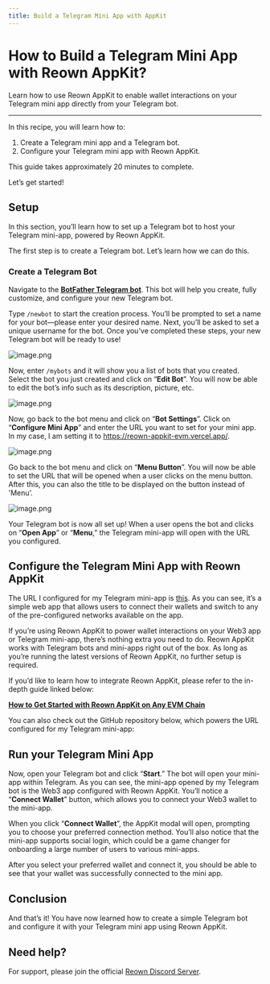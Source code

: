 ```yaml
---
title: Build a Telegram Mini App with AppKit
---
```


# How to Build a Telegram Mini App with Reown AppKit?

Learn how to use Reown AppKit to enable wallet interactions on your Telegram mini app directly from your Telegram bot.

---

In this recipe, you will learn how to:

1. Create a Telegram mini app and a Telegram bot. 
2. Configure your Telegram mini app with Reown AppKit.

This guide takes approximately 20 minutes to complete.

Let’s get started!

## Setup

In this section, you’ll learn how to set up a Telegram bot to host your Telegram mini-app, powered by Reown AppKit.

The first step is to create a Telegram bot. Let’s learn how we can do this.

### Create a Telegram Bot

Navigate to the [**BotFather Telegram bot**](https://t.me/BotFather). This bot will help you create, fully customize, and configure your new Telegram bot.

Type `/newbot` to start the creation process. You’ll be prompted to set a name for your bot—please enter your desired name. Next, you’ll be asked to set a unique username for the bot. Once you've completed these steps, your new Telegram bot will be ready to use!

![image.png](../../../static/img/recipes/tg1.png)

Now, enter `/mybots` and it will show you a list of bots that you created. Select the bot you just created and click on “**Edit Bot**”. You will now be able to edit the bot’s info such as its description, picture, etc. 

![image.png](../../../static/img/recipes/tg2.png)

Now, go back to the bot menu and click on “**Bot Settings**”. Click on “**Configure Mini App**” and enter the URL you want to set for your mini app. In my case, I am setting it to https://reown-appkit-evm.vercel.app/. 

![image.png](../../../static/img/recipes/tg3.png)

Go back to the bot menu and click on “**Menu Button**”. You will now be able to set the URL that will be opened when a user clicks on the menu button. After this, you can also the title to be displayed on the button instead of 'Menu’.

![image.png](../../../static/img/recipes/tg4.png)

Your Telegram bot is now all set up! When a user opens the bot and clicks on “**Open App**” or “**Menu**,” the Telegram mini-app will open with the URL you configured.

## Configure the Telegram Mini App with Reown AppKit

The URL I configured for my Telegram mini-app is [this](https://reown-appkit-evm.vercel.app/). As you can see, it’s a simple web app that allows users to connect their wallets and switch to any of the pre-configured networks available on the app.

If you’re using Reown AppKit to power wallet interactions on your Web3 app or Telegram mini-app, there’s nothing extra you need to do. Reown AppKit works with Telegram bots and mini-apps right out of the box. As long as you’re running the latest versions of Reown AppKit, no further setup is required.

If you’d like to learn how to integrate Reown AppKit, please refer to the in-depth guide linked below:

[**How to Get Started with Reown AppKit on Any EVM Chain**](https://reown.com/blog/how-to-get-started-with-reown-appkit-on-any-evm-chain)

You can also check out the GitHub repository below, which powers the URL configured for my Telegram mini-app:

<GithubBox name="AppKit EVM Example" url="https://github.com/rohit-710/reown-appkit-evm" description="Check out the complete AppKit example on this Github repo."></GithubBox>

## Run your Telegram Mini App

Now, open your Telegram bot and click “**Start**.” The bot will open your mini-app within Telegram. As you can see, the mini-app opened by my Telegram bot is the Web3 app configured with Reown AppKit. You’ll notice a “**Connect Wallet**” button, which allows you to connect your Web3 wallet to the mini-app.

When you click “**Connect Wallet**”, the AppKit modal will open, prompting you to choose your preferred connection method. You’ll also notice that the mini-app supports social login, which could be a game changer for onboarding a large number of users to various mini-apps.

After you select your preferred wallet and connect it, you should be able to see that your wallet was successfully connected to the mini app. 

<div style={{
    display: 'flex',
    justifyContent: 'center',
    alignItems: 'center',
}}>
<ReactPlayer url={useBaseUrl('/img/recipes/tgvideo.mp4')} playing controls width="40%" height="40%"/>
</div>

## Conclusion

And that’s it! You have now learned how to create a simple Telegram bot and configure it with your Telegram mini app using Reown AppKit.

## Need help?

For support, please join the official [Reown Discord Server](https://discord.com/invite/kdTQHQ6AFQ).